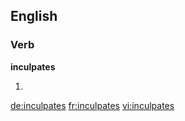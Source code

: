 ==English==

===Verb===
'''inculpates'''

# {{third-person singular of|[[inculpate]]}}

[[de:inculpates]]
[[fr:inculpates]]
[[vi:inculpates]]
